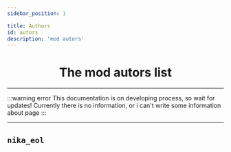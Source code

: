 ```yaml
---
sidebar_position: 1

title: Authors
id: autors
description: 'mod autors'
---
```



<div align="center">

# The mod autors list

</div>

---

:::warning error
This documentation is on developing process, so wait for updates! Currently there is no information, or i can't write some information about page
:::

---

<Tabs>
<!--TabItem value="uert" label="uertyk_">

## `uertyk_`

</TabItem-->
<TabItem value="n1kysik" label="nika_eol" >

## `nika_eol`

</TabItem>
</Tabs>

</div>
